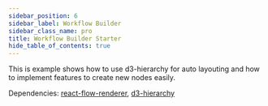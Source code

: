 ```yaml
---
sidebar_position: 6
sidebar_label: Workflow Builder
sidebar_class_name: pro
title: Workflow Builder Starter
hide_table_of_contents: true
---
```



This is example shows how to use d3-hierarchy for auto layouting and how to implement features to create new nodes easily.

Dependencies: [react-flow-renderer](https://www.npmjs.com/package/react-flow-renderer), [d3-hierarchy](https://www.npmjs.com/package/d3-hierarchy)
 
<ProExampleViewer slug="workflow-builder" />
